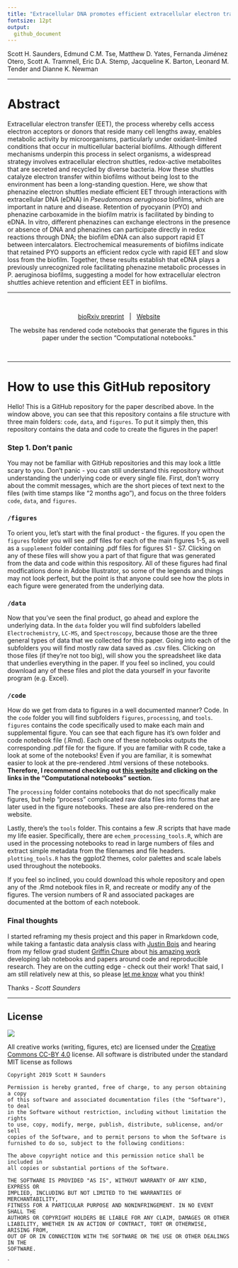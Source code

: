 ```yaml
---
title: "Extracellular DNA promotes efficient extracellular electron transfer by pyocyanin in *Pseudomonas aeruginosa* biofilms."
fontsize: 12pt
output:
  github_document
---
```


Scott H. Saunders, Edmund C.M. Tse, Matthew D. Yates, Fernanda Jiménez Otero, Scott A. Trammell, Eric D.A. Stemp, Jacqueline K. Barton, Leonard M. Tender and Dianne K. Newman

--------

# Abstract

Extracellular electron transfer (EET), the process whereby cells access electron acceptors or donors that reside many cell lengths away, enables metabolic activity by microorganisms, particularly under oxidant-limited conditions that occur in multicellular bacterial biofilms. Although different mechanisms underpin this process in select organisms, a widespread strategy involves extracellular electron shuttles, redox-active metabolites that are secreted and recycled by diverse bacteria. How these shuttles catalyze electron transfer within biofilms without being lost to the environment has been a long-standing question. Here, we show that phenazine electron shuttles mediate efficient EET through interactions with extracellular DNA (eDNA) in *Pseudomonas aeruginosa* biofilms, which are important in nature and disease. Retention of pyocyanin (PYO) and phenazine carboxamide in the biofilm matrix is facilitated by binding to eDNA. In vitro, different phenazines can exchange electrons in the presence or absence of DNA and phenazines can participate directly in redox reactions through DNA; the biofilm eDNA can also support rapid ET between intercalators. Electrochemical measurements of biofilms indicate that retained PYO supports an efficient redox cycle with rapid EET and slow loss from the biofilm. Together, these results establish that eDNA plays a previously unrecognized role facilitating phenazine metabolic processes in P. aeruginosa biofilms, suggesting a model for how extracellular electron shuttles achieve retention and efficient EET in biofilms. 

--------

<br>
<center>

[bioRxiv preprint](https://www.biorxiv.org/content/10.1101/2019.12.12.872085v1) &nbsp; | &nbsp; [Website](https://dkn-lab.github.io/phz_eDNA_2019/)

The website has rendered code notebooks that generate the figures in this paper under the section "Computational notebooks."

</center>
<br>

-----

# How to use this GitHub repository

Hello! This is a GitHub repository for the paper described above. In the window above, you can see that this repository contains a file structure with three main folders: `code`, `data`, and `figures`. To put it simply then, this repository contains the data and code to create the figures in the paper!

### Step 1. Don't panic

You may not be familiar with GitHub repositories and this may look a little scary to you. Don't panic - you can still understand this repository without understanding the underlying code or every single file. First, don't worry about the commit messages, which are the short pieces of text next to the files (with time stamps like "2 months ago"), and focus on the three folders `code`, `data`, and `figures`. 

### `/figures`

To orient you, let's start with the final product - the figures. If you open the `figures` folder you will see .pdf files for each of the main figures 1-5, as well as a `supplement` folder containing .pdf files for figures S1 - S7. Clicking on any of these files will show you a part of that figure that was generated from the data and code within this respository. All of these figures had final modfications done in Adobe Illustrator, so some of the legends and things may not look perfect, but the point is that anyone could see how the plots in each figure were generated from the underlying data. 

### `/data`

Now that you've seen the final product, go ahead and explore the underlying data. In the `data` folder you will find subfolders labelled `Electrochemistry`, `LC-MS`, and `Spectroscopy`, because those are the three general types of data that we collected for this paper. Going into each of the subfolders you will find mostly raw data saved as .csv files. Clicking on those files (if they're not too big), will show you the spreadsheet like data that underlies everything in the paper. If you feel so inclined, you could download any of these files and plot the data yourself in your favorite program (e.g. Excel). 

### `/code`

How do we get from data to figures in a well documented manner? Code. In the `code` folder you will find subfolders `figures`, `processing`, and `tools`. `figures` contains the code specifically used to make each main and supplemental figure. You can see that each figure has it's own folder and code notebook file (.Rmd). Each one of these notebooks outputs the corresponding .pdf file for the figure. If you are familiar with R code, take a look at some of the notebooks! Even if you are familiar, it is somewhat easier to look at the pre-rendered .html versions of these notebooks. **Therefore, I recommend checking out [this website](https://dkn-lab.github.io/phz_eDNA_2019/) and clicking on the links in the "Computational notebooks" section.**

The `processing` folder contains notebooks that do not specifically make figures, but help "process" complicated raw data files into forms that are later used in the figure notebooks. These are also pre-rendered on the website. 

Lastly, there's the `tools` folder. This contains a few .R scripts that have made my life easier. Specifically, there are `echem_processing_tools.R`, which are used in the processing notebooks to read in large numbers of files and extract simple metadata from the filenames and file headers. `plotting_tools.R` has the ggplot2 themes, color palettes and scale labels used throughout the notebooks. 

If you feel so inclined, you could download this whole repository and open any of the .Rmd notebook files in R, and recreate or modify any of the figures. The version numbers of R and associated packages are documented at the bottom of each notebook. 

### Final thoughts

I started reframing my thesis project and this paper in Rmarkdown code, while taking a fantastic data analysis class with [Justin Bois](http://bois.caltech.edu/index.html) and hearing from my fellow grad student [Griffin Chure](https://gchure.github.io/) about [his amazing work](https://github.com/gchure/reproducible_research) developing lab notebooks and papers around code and reproducible research. They are on the cutting edge - check out their work! That said, I am still relatively new at this, so please [let me know](https://scott-saunders.github.io/website/) what you think! 

Thanks - *Scott Saunders*

--------

## License
![](https://licensebuttons.net/l/by/3.0/88x31.png)

All creative works (writing, figures, etc) are licensed under the [Creative
Commons CC-BY 4.0](https://creativecommons.org/licenses/by/4.0/) license. All software is distributed under the standard MIT license as follows

```
Copyright 2019 Scott H Saunders 

Permission is hereby granted, free of charge, to any person obtaining a copy
of this software and associated documentation files (the "Software"), to deal
in the Software without restriction, including without limitation the rights
to use, copy, modify, merge, publish, distribute, sublicense, and/or sell
copies of the Software, and to permit persons to whom the Software is
furnished to do so, subject to the following conditions:

The above copyright notice and this permission notice shall be included in
all copies or substantial portions of the Software.

THE SOFTWARE IS PROVIDED "AS IS", WITHOUT WARRANTY OF ANY KIND, EXPRESS OR
IMPLIED, INCLUDING BUT NOT LIMITED TO THE WARRANTIES OF MERCHANTABILITY,
FITNESS FOR A PARTICULAR PURPOSE AND NONINFRINGEMENT. IN NO EVENT SHALL THE
AUTHORS OR COPYRIGHT HOLDERS BE LIABLE FOR ANY CLAIM, DAMAGES OR OTHER
LIABILITY, WHETHER IN AN ACTION OF CONTRACT, TORT OR OTHERWISE, ARISING FROM,
OUT OF OR IN CONNECTION WITH THE SOFTWARE OR THE USE OR OTHER DEALINGS IN THE
SOFTWARE.
```
`